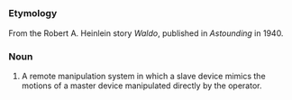 =={{en}}==

===Etymology===
<!-- Can someone dig up the precise citation? -->
From the Robert A. Heinlein story ''Waldo'', published in ''Astounding'' in 1940.

===Noun===
# A remote manipulation system in which a slave device mimics the motions of a master device manipulated directly by the operator.

<!-- Is there also a verb sense? -->
<!-- Can someone dig up an original quotation?  I don't have a copy of the book -->